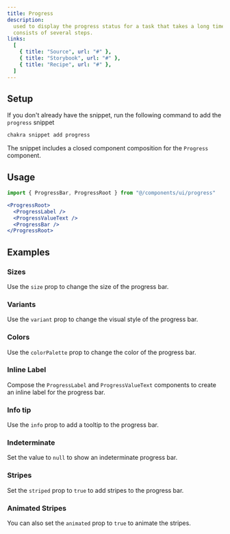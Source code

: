 ```yaml
---
title: Progress
description:
  used to display the progress status for a task that takes a long time or
  consists of several steps.
links:
  [
    { title: "Source", url: "#" },
    { title: "Storybook", url: "#" },
    { title: "Recipe", url: "#" },
  ]
---
```


<ExampleTabs name="progress-basic" />

## Setup

If you don't already have the snippet, run the following command to add the
`progress` snippet

```sh
chakra snippet add progress
```

The snippet includes a closed component composition for the `Progress`
component.

## Usage

```jsx
import { ProgressBar, ProgressRoot } from "@/components/ui/progress"
```

```jsx
<ProgressRoot>
  <ProgressLabel />
  <ProgressValueText />
  <ProgressBar />
</ProgressRoot>
```

## Examples

### Sizes

Use the `size` prop to change the size of the progress bar.

<ExampleTabs name="progress-with-sizes" />

### Variants

Use the `variant` prop to change the visual style of the progress bar.

<ExampleTabs name="progress-with-variants" />

### Colors

Use the `colorPalette` prop to change the color of the progress bar.

<ExampleTabs name="progress-with-colors" />

### Inline Label

Compose the `ProgressLabel` and `ProgressValueText` components to create an
inline label for the progress bar.

<ExampleTabs name="progress-with-inline-label" />

### Info tip

Use the `info` prop to add a tooltip to the progress bar.

<ExampleTabs name="progress-with-label-info" />

### Indeterminate

Set the value to `null` to show an indeterminate progress bar.

<ExampleTabs name="progress-indeterminate" />

### Stripes

Set the `striped` prop to `true` to add stripes to the progress bar.

<ExampleTabs name="progress-with-stripes" />

### Animated Stripes

You can also set the `animated` prop to `true` to animate the stripes.

<ExampleTabs name="progress-with-animated-stripes" />
